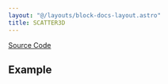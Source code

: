 ```yaml
---
layout: "@/layouts/block-docs-layout.astro"
title: SCATTER3D
---
```



<PythonDocsDisplay docstring={docstring} />

[Source Code](https://github.com/flojoy-ai/blocks/blob/main/blocks/VISUALIZERS/PLOTLY/SCATTER3D/SCATTER3D.py)

## Example

